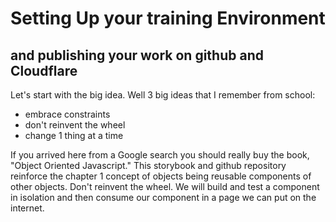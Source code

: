 
<Meta title="Chapter 1 - Setting Up your training Environment" />

# Setting Up your training Environment
## and publishing your work on github and Cloudflare

Let's start with the big idea. Well 3 big ideas that I remember from school:
- embrace constraints
- don't reinvent the wheel
- change 1 thing at a time

If you arrived here from a Google search you should really buy the book, "Object Oriented Javascript." This storybook and github repository reinforce the chapter 1 concept of objects being reusable components of other objects. Don't reinvent the wheel. We will build and test a component in isolation and then consume our component in a page we can put on the internet.

